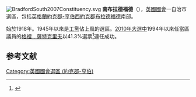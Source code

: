 [[File:BradfordSouth2007Constituency.svg|right]]
'''南布拉德福德'''（{{lang-en|Bradford South}}），[[英國|英國]][[英國國會|國會]]一自治市選區，包括[[英格蘭|英格蘭]][[約克郡-亨伯|約克郡-亨伯]][[西約克郡|西約克郡]][[布拉德福德|布拉德福德]]南部。

始於1918年。1945年以來是[[工黨_(英國)|工黨]]佔上風的選區。[[2010年英國大選|2010年大選中]]1994年以來任當區議員的[[格裡﹒薩特克里夫|格裡﹒薩特克里夫]]以41.3%選票<ref name="">{{cite news
|publisher=[[英國廣播公司|英國廣播公司]]
|date=2010年5月7日
|title=Election 2010/Constituency/Bradford South
|url=http://news.bbc.co.uk/1/shared/election2010/results/constituency/a59.stm
|accessdate=2010年9月15日
|archive-date=2018年4月21日
|archive-url=https://web.archive.org/web/20180421022204/http://news.bbc.co.uk/1/shared/election2010/results/constituency/a59.stm
|dead-url=no
}}</ref>連任成功。

==参考文献==
<div class="references-small">
<references></references>
</div>

{{DEFAULTSORT:Bradford South (UK Parliament constituency)}}
[[Category:英國國會選區_(約克郡-亨伯)|Category:英國國會選區 (約克郡-亨伯)]]